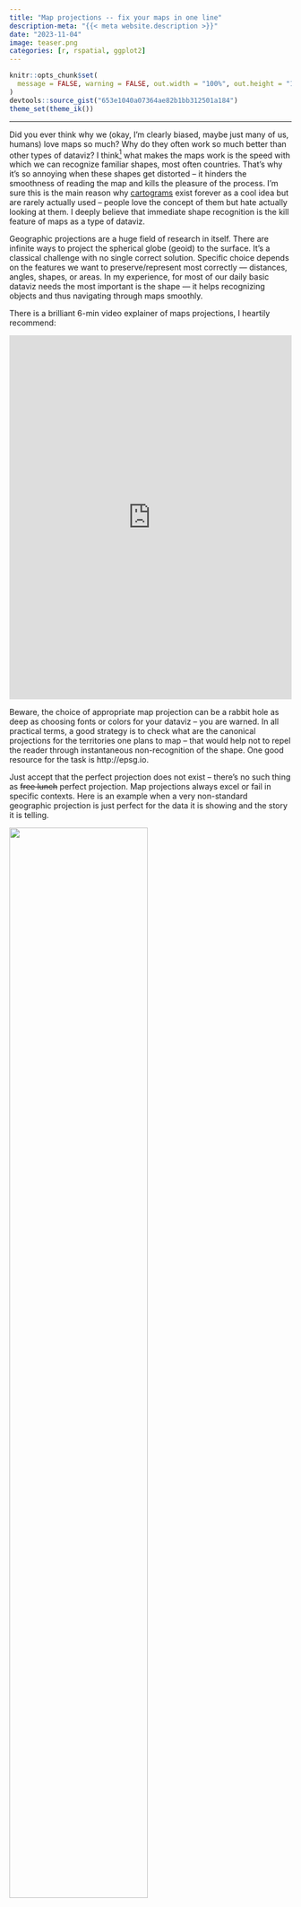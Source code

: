 ```yaml
---
title: "Map projections -- fix your maps in one line"
description-meta: "{{< meta website.description >}}"
date: "2023-11-04"
image: teaser.png
categories: [r, rspatial, ggplot2]
---
```


```r
knitr::opts_chunk$set(
  message = FALSE, warning = FALSE, out.width = "100%", out.height = "100%"
)
devtools::source_gist("653e1040a07364ae82b1bb312501a184")
theme_set(theme_ik())
```

***

Did you ever think why we (okay, I'm clearly biased, maybe just many of us, humans) love maps so much? Why do they often work so much better than other types of dataviz? I think[^1] what makes the maps work is the speed with which we can recognize familiar shapes, most often countries. That's why it's so annoying when these shapes get distorted -- it hinders the smoothness of reading the map and kills the pleasure of the process. I'm sure this is the main reason why [cartograms][cart] exist forever as a cool idea but are rarely actually used -- people love the concept of them but hate actually looking at them. I deeply believe that immediate shape recognition is the kill feature of maps as a type of dataviz.

[^1]: And here I have to say that I'm not an expert in the area of visual perception or psychology of human processing of dataviz. I know this is a huge, thrilling area of research, I just never followed systemically. Strictly speaking, what I'm going to tell further is likely some digested version of what I've seen, read, and thought through over years of being into dataviz. 

Geographic projections are a huge field of research in itself. There are infinite ways to project the  spherical globe (geoid) to the surface. It's a classical challenge with no single correct solution. Specific choice depends on the features we want to preserve/represent most correctly — distances, angles, shapes, or areas. In my experience, for most of our daily basic dataviz needs the most important is the shape — it helps recognizing objects and thus navigating through maps smoothly.

There is a brilliant 6-min video explainer of maps projections, I heartily recommend:

<iframe width="100%" height="650" src="https://www.youtube.com/embed/kIID5FDi2JQ" title="YouTube video player" frameborder="0" allow="accelerometer; autoplay; clipboard-write; encrypted-media; gyroscope; picture-in-picture" allowfullscreen>
</iframe>

Beware, the choice of appropriate map projection can be a rabbit hole as deep as choosing fonts or colors for your dataviz -- you are warned. In all practical terms, a good strategy is to check what are the canonical projections for the territories one plans to map – that would help not to repel the reader through instantaneous non-recognition of the shape. One good resource for the task is http://epsg.io.

Just accept that the perfect projection does not exist -- there's no such thing as ~~free lunch~~ perfect projection. Map projections always excel or fail in specific contexts. Here is an example when a very non-standard geographic projection is just perfect for the data it is showing and the story it is telling.

[![](natgeo.png){width=70%}][natgeo]


Here is another [animated example][volc].

Even the most famous and [often][m1] [ridiculed][m2] Mercator projection has its major advantages -- it preserves the angles and that's why it was perfect for the early age of navigation. It's also pretty safe at preserving coordinates and thus most often is used as the basic projection in which geodata is stored and distributed. And this is the reason why we see it in published maps so often. Honestly, I'm really allergic to the view of Europe in Mercator projection.

[![](badeu.png){width=70%}][badeu]

And it's just unbelievable how often these repulsing maps come across in academic papers. Especially when you know that it really takes one line of code to fix it. So let's see how it's done.

***

For the illustration below I will produce maps of Europe in (A) Mercator and (B) Lambert Equal Area Azimuthal projections, as usual using the beautiful geodata stored in the `{eurostat}` package. 


```r
library(tidyverse)
library(sf)
library(eurostat)

# the built-in dataset of EU boundaries
gd <- eurostat_geodata_60_2016 %>% 
    janitor::clean_names() 

# filters out only NUTS-2 regions 
gd_n2 <- gd %>%
    filter(levl_code == 2) 

# let's build the most basic map
gd_n2 %>% 
    ggplot() +
    geom_sf()
```


Note all the overseas territories of France, Spain, and Portugal. At the next step I will remove them to zoom in to the usual scope of mainland Europe. I will also [add borders between the countries as lines][bord].

```r
# remove overseas territories
gd_n2_main <- gd_n2 %>% 
    filter(!id %in% c(paste0('ES', c(63, 64, 70)), paste('FRY', 1:5, sep = ''), 'PT20', 'PT30')) 

# the lines level with borders at country level
bord <- gd %>%
    filter(levl_code == 0) %>% 
    rmapshaper::ms_innerlines()
```


Now, back to reprojecting. There are two ways of changing the projections with {sf}: either apply `st_transform(crs = [EPSG code])` to change your the projection of the geodata object OR fix it directly at the plotting stage via `coord_sf(crs = [EPSG code])`. I think it's generally easier to reproject the data once and work with it (panel B). But for completeness I will also show the on-the-fly `coord_sf()` when plotting in Mercator projection (panel A). 

```r
# transform the projection to the one suitable for Europe
gd_n2_main_laea <- gd_n2_main %>% 
    st_transform(crs = 3035)

a <- gd_n2_main %>% 
    ggplot() +
    geom_sf(fill = "#F48FB1", color = NA)+
    geom_sf(data = bord, color = "#C2185B", size = .5)+
    coord_sf(crs = 3857)

b <- gd_n2_main_laea %>% 
    ggplot() +
    geom_sf(fill = "#DCE775", color = NA)+
    geom_sf(data = bord, color = "#AFB42B", size = .5)

library(patchwork)

a + b + plot_annotation(tag_levels = "A")
```
 
 
That's it. That's the whole one-line trick. Check out my other post based on my [dataviz course materials][dv].


***

::: {.callout-note}
# This post is one in the **dataviz course series**. Other posts:
- [The easiest way to radically improve map aesthetics][bord]
- [Show all data in the background of your faceted ggplot][bg]
- [Dotplot – the single most useful yet largely neglected dataviz type][dotplot]
- [Save space in faceted plots][shrink]
- [Geocode address text strings using `tidygeocoder`][gcode]
:::


[cart]: https://r-graph-gallery.com/cartogram.html
[30d]: https://30daymapchallenge.com
[volc]: https://twitter.com/ikashnitsky/status/1261186743585386496
[m1]: https://twitter.com/ikashnitsky/status/1442512307502780422
[m2]: https://twitter.com/ikashnitsky/status/1531395881559375872
[natgeo]: https://ikashnitsky.phd/2023/map-proj/natgeo.png
[badeu]: https://ikashnitsky.phd/2023/map-proj/badeu.png
[dv]: https://github.com/ikashnitsky/dataviz-art-skill

[bord]: https://ikashnitsky.phd/2023/map-borders/
[bg]: https://ikashnitsky.phd/2020/background-data/
[dotplot]: https://ikashnitsky.phd/2019/dotplot/
[shrink]: https://ikashnitsky.phd/2023/shrink-space/
[gcode]: https://ikashnitsky.phd/2023/geocoding/

